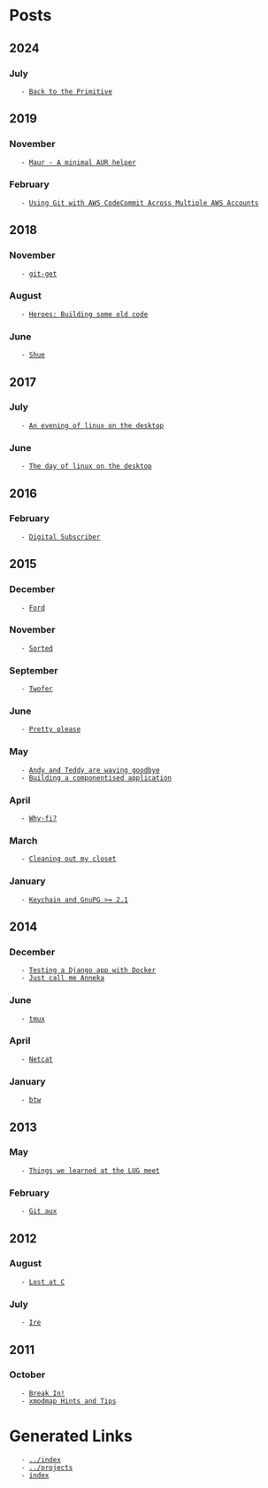 = Posts =
== 2024 ==

=== July ===
    - [[2024-07-23|Back to the Primitive]]

== 2019 ==

=== November ===
    - [[2019-11-13|Maur - A minimal AUR helper]]

=== February ===
    - [[2019-02-12|Using Git with AWS CodeCommit Across Multiple AWS Accounts]]

== 2018 ==

=== November ===
    - [[2018-11-08|git-get]]

=== August ===
    - [[2018-08-14|Heroes: Building some old code]]

=== June ===
    - [[2018-06-03|Shue]]

== 2017 ==

=== July ===
    - [[2017-07-10|An evening of linux on the desktop]]

=== June ===
    - [[2017-06-15|The day of linux on the desktop]]

== 2016 ==

=== February ===
    - [[2016-02-25|Digital Subscriber]]

== 2015 ==

=== December ===
    - [[2015-12-14|Ford]]

=== November ===
    - [[2015-11-30|Sorted]]

=== September ===
    - [[2015-09-17|Twofer]]

=== June ===
    - [[2015-06-22|Pretty please]]

=== May ===
    - [[2015-05-15|Andy and Teddy are waving goodbye]]
    - [[2015-05-14|Building a componentised application]]

=== April ===
    - [[2015-04-29|Why-fi?]]

=== March ===
    - [[2015-03-12|Cleaning out my closet]]

=== January ===
    - [[2015-01-02|Keychain and GnuPG >= 2.1]]

== 2014 ==

=== December ===
    - [[2014-12-09|Testing a Django app with Docker]]
    - [[2014-12-01|Just call me Anneka]]

=== June ===
    - [[2014-06-17|tmux]]

=== April ===
    - [[2014-04-15|Netcat]]

=== January ===
    - [[2014-01-31|btw]]

== 2013 ==

=== May ===
    - [[2013-05-10|Things we learned at the LUG meet]]

=== February ===
    - [[2013-02-11|Git aux]]

== 2012 ==

=== August ===
    - [[2012-08-30|Lost at C]]

=== July ===
    - [[2012-07-07|Ire]]

== 2011 ==

=== October ===
    - [[2011-10-27|Break In!]]
    - [[2011-10-22|xmodmap Hints and Tips]]

= Generated Links =
    - [[../index]]
    - [[../projects]]
    - [[index]]
